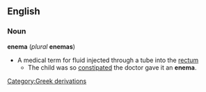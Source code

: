 == English ==
=== Noun ===
'''enema''' (''plural'' '''enemas''')
*A medical term for fluid injected through a tube into the [[rectum]]
**The child was so [[constipated]] the doctor gave it an '''enema'''.
[[Category:Greek derivations]]